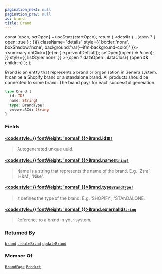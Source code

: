 ```yaml
---
pagination_next: null
pagination_prev: null
id: brand
title: Brand
---
```









  const [open, setOpen] = useState(startOpen);
  return (
    <details {...(open ? { open: true } : {})} className="details" style={{ border:'none', boxShadow:'none', background:'var(--ifm-background-color)' }}>
      <summary
        onClick={(e) => {
          e.preventDefault();
          setOpen((open) => !open);
        }}
        style={{ listStyle:'none' }}
      >
      {open ? dataOpen : dataClose}
      </summary>
      {open && children}
    </details>
  );
};








Brand is an entity that represents a brand or organization in Genera system. It can be a Shopify brand or a standalone brand.
All products should be connected to some brand.
The brand pays for each successful generation.


```graphql
type Brand {
  id: ID!
  name: String!
  type: BrandType!
  externalId: String
}
```




### Fields

#### [<code style={{ fontWeight: 'normal' }}>Brand.<b>id</b></code>](#)<Bullet />[`ID!`](/types/scalars/id) <Badge class="badge badge--secondary" text="non-null"/> <Badge class="badge badge--secondary" text="scalar"/> 
> 
> 
> Autogenerated unique uuid.
> 

#### [<code style={{ fontWeight: 'normal' }}>Brand.<b>name</b></code>](#)<Bullet />[`String!`](/types/scalars/string) <Badge class="badge badge--secondary" text="non-null"/> <Badge class="badge badge--secondary" text="scalar"/> 
> 
> 
> Name is a string that represents the name of the brand. E.g. 'Zara', 'H&M', 'Nike'.
> 

#### [<code style={{ fontWeight: 'normal' }}>Brand.<b>type</b></code>](#)<Bullet />[`BrandType!`](/types/enums/brand-type) <Badge class="badge badge--secondary" text="non-null"/> <Badge class="badge badge--secondary" text="enum"/> 
> 
> 
> It defines the type of the brand. E.g. 'SHOPIFY', 'STANDALONE'.
> 

#### [<code style={{ fontWeight: 'normal' }}>Brand.<b>externalId</b></code>](#)<Bullet />[`String`](/types/scalars/string) <Badge class="badge badge--secondary" text="scalar"/> 
> 
> 
> Reference to a brand in your system.
> 





### Returned By

[`brand`](/api/queries/brand)  <Badge class="badge badge--secondary" text="query"/><Bullet />[`createBrand`](/api/mutations/create-brand)  <Badge class="badge badge--secondary" text="mutation"/><Bullet />[`updateBrand`](/api/mutations/update-brand)  <Badge class="badge badge--secondary" text="mutation"/>

### Member Of

[`BrandPage`](/types/objects/brand-page)  <Badge class="badge badge--secondary" text="object"/><Bullet />[`Product`](/types/objects/product)  <Badge class="badge badge--secondary" text="object"/>

